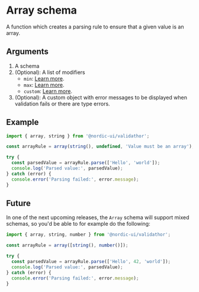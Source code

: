 # Array schema

A function which creates a parsing rule to ensure that a given value is an array.

## Arguments

1. A schema
2. (Optional): A list of modifiers
    - `min`: [Learn more](/modifiers/min).
    - `max`: [Learn more](/modifiers/max).
    - `custom`: [Learn more](/modifiers/custom).
3. (Optional): A custom object with error messages to be displayed when validation fails or there are type errors.

## Example

```ts
import { array, string } from '@nordic-ui/validathor';

const arrayRule = array(string(), undefined, 'Value must be an array');

try {
  const parsedValue = arrayRule.parse(['Hello', 'world']);
  console.log('Parsed value:', parsedValue);
} catch (error) {
  console.error('Parsing failed:', error.message);
}
```

## Future

In one of the next upcoming releases, the `Array` schema will support mixed schemas, so you'd be able to for example do the following:

```ts
import { array, string, number } from '@nordic-ui/validathor';

const arrayRule = array([string(), number()]);

try {
  const parsedValue = arrayRule.parse(['Hello', 42, 'world']);
  console.log('Parsed value:', parsedValue);
} catch (error) {
  console.error('Parsing failed:', error.message);
}
```